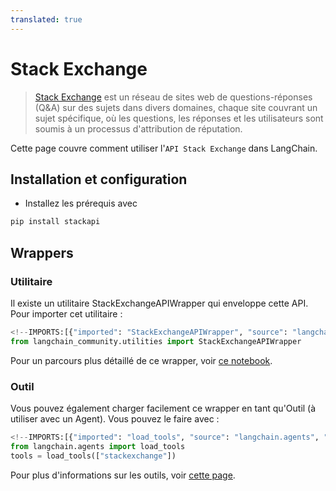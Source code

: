 ```yaml
---
translated: true
---
```


# Stack Exchange

>[Stack Exchange](https://en.wikipedia.org/wiki/Stack_Exchange) est un réseau de sites web de questions-réponses (Q&A) sur des sujets dans divers domaines, chaque site couvrant un sujet spécifique, où les questions, les réponses et les utilisateurs sont soumis à un processus d'attribution de réputation.

Cette page couvre comment utiliser l'`API Stack Exchange` dans LangChain.

## Installation et configuration

- Installez les prérequis avec

```bash
pip install stackapi
```

## Wrappers

### Utilitaire

Il existe un utilitaire StackExchangeAPIWrapper qui enveloppe cette API. Pour importer cet utilitaire :

```python
<!--IMPORTS:[{"imported": "StackExchangeAPIWrapper", "source": "langchain_community.utilities", "docs": "https://api.python.langchain.com/en/latest/utilities/langchain_community.utilities.stackexchange.StackExchangeAPIWrapper.html", "title": "Stack Exchange"}]-->
from langchain_community.utilities import StackExchangeAPIWrapper
```

Pour un parcours plus détaillé de ce wrapper, voir [ce notebook](/docs/integrations/tools/stackexchange).

### Outil

Vous pouvez également charger facilement ce wrapper en tant qu'Outil (à utiliser avec un Agent).
Vous pouvez le faire avec :

```python
<!--IMPORTS:[{"imported": "load_tools", "source": "langchain.agents", "docs": "https://api.python.langchain.com/en/latest/agent_toolkits/langchain_community.agent_toolkits.load_tools.load_tools.html", "title": "Stack Exchange"}]-->
from langchain.agents import load_tools
tools = load_tools(["stackexchange"])
```

Pour plus d'informations sur les outils, voir [cette page](/docs/modules/tools/).

